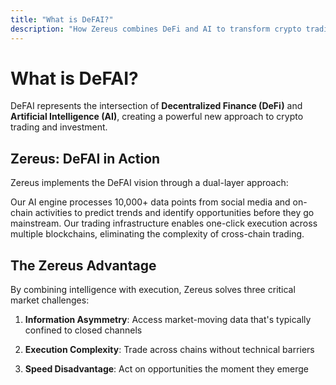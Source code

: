 ```yaml
---
title: "What is DeFAI?"
description: "How Zereus combines DeFi and AI to transform crypto trading"
---
```


# What is DeFAI?

DeFAI represents the intersection of **Decentralized Finance (DeFi)** and **Artificial Intelligence (AI)**, creating a powerful new approach to crypto trading and investment.

## Zereus: DeFAI in Action

Zereus implements the DeFAI vision through a dual-layer approach:

<CardGroup cols={2}>
  <Card title="Intelligence Layer (zAI)" icon="brain" color="#8A2BE2" href="/defai/intelligence-layer">
    Our AI engine processes 10,000+ data points from social media and on-chain activities to predict trends and identify opportunities before they go mainstream.
  </Card>

  <Card title="Execution Layer" icon="bolt" color="#8A2BE2" href="/defai/execution-layer">
    Our trading infrastructure enables one-click execution across multiple blockchains, eliminating the complexity of cross-chain trading.
  </Card>
</CardGroup>

## The Zereus Advantage

By combining intelligence with execution, Zereus solves three critical market challenges:

1. **Information Asymmetry**: Access market-moving data that's typically confined to closed channels

2. **Execution Complexity**: Trade across chains without technical barriers

3. **Speed Disadvantage**: Act on opportunities the moment they emerge